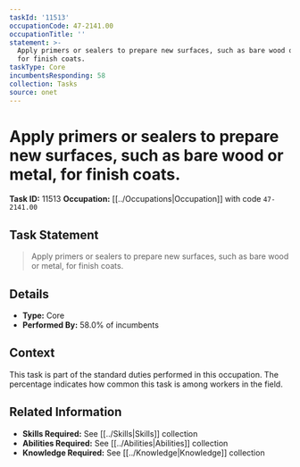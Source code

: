 ```yaml
---
taskId: '11513'
occupationCode: 47-2141.00
occupationTitle: ''
statement: >-
  Apply primers or sealers to prepare new surfaces, such as bare wood or metal,
  for finish coats.
taskType: Core
incumbentsResponding: 58
collection: Tasks
source: onet
---
```

# Apply primers or sealers to prepare new surfaces, such as bare wood or metal, for finish coats.

**Task ID:** 11513
**Occupation:** [[../Occupations|Occupation]] with code `47-2141.00`

## Task Statement

> Apply primers or sealers to prepare new surfaces, such as bare wood or metal, for finish coats.

## Details

- **Type:** Core
- **Performed By:** 58.0% of incumbents

## Context

This task is part of the standard duties performed in this occupation. The percentage indicates how common this task is among workers in the field.

## Related Information

- **Skills Required:** See [[../Skills|Skills]] collection
- **Abilities Required:** See [[../Abilities|Abilities]] collection
- **Knowledge Required:** See [[../Knowledge|Knowledge]] collection
